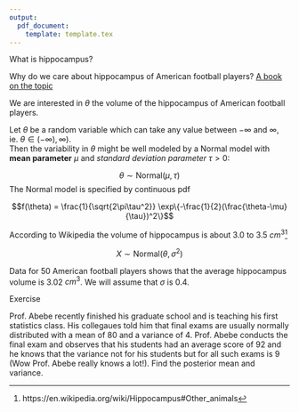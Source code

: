 ```yaml
---
output: 
  pdf_document:
    template: template.tex
---
```

\section{Normal-Normal Model with known variance}

\subsection{Background}

What is hippocampus?

\vspace{2cm}

Why do we care about hippocampus of American football players? [A book on the topic](https://uncpress.org/book/9781469653709/no-game-for-boys-to-play/)

\vspace{2cm}

We are interested in $\theta$ the volume of the hippocampus of American football players.


\subsection{Normal Prior}

Let $\theta$ be a random variable which can take any value between $-\infty$ and $\infty$, ie. $\theta \in (-\infty),\infty)$.  
Then the variability in $\theta$ might be well modeled by a Normal model with __mean parameter__ $\mu$ and _standard deviation parameter_ $\tau > 0$: 

$$\theta \sim \text{Normal}(\mu, \tau)$$
The Normal model is specified by continuous pdf

$$f(\theta) = \frac{1}{\sqrt{2\pi\tau^2}} \exp\{-\frac{1}{2}(\frac{\theta-\mu}{\tau})^2\}$$

According to Wikipedia the volume of hippocampus is about 3.0 to 3.5 $cm^3$^[https://en.wikipedia.org/wiki/Hippocampus#Other_animals] 

\vspace{3cm}

\newpage

\subsection {Normal Likelihood}

$$X \sim \text{Normal}(\theta,\sigma^2)$$

Data for 50 American football players shows that the average hippocampus volume is 3.02 $cm^3$. We will assume that $\sigma$ is 0.4.

\newpage 
\subsection {Normal-Normal Conjugacy}

\newpage

Exercise

Prof. Abebe recently finished his graduate school and is teaching his first statistics class. His collegaues told him that final exams are usually normally distributed with a mean of 80 and a variance of 4. Prof. Abebe conducts the final exam and observes that his students had an average score of 92 and he knows that the variance not for his students but for all such exams is 9 (Wow Prof. Abebe really knows a lot!). Find the posterior mean and variance.

\newpage 
\section{More on Data Order Invariance}